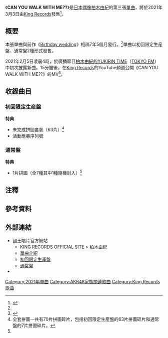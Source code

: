 {{UTC+9}}
{{Infobox Single
| Name = CAN YOU WALK WITH ME??
| Artist = [[柏木由紀|柏木由紀]]
| Cover = Kashiwagi_Yuki_CAN_YOU_WALK_WITH_ME_Single_Cover.jpg
| Caption = 通常盤
| Album = 
| A-side = 
| B-side =《You and I》<br/>《Why don’t you??》（初回限定生産盤）
| Released = 2021年3月3日
| Format = [[單曲|單曲]]
| Recorded = 
| Genre = [[J-POP|J-POP]]
| Length = 
| Label = [[King_Records|King Records]]
| Writer = {{link-ja|松隈Kenta|松隈ケンタ}}（作詞、作曲）<br>{{link-ja|JxSxK|渡辺淳之介}}（作詞）
| Producer = {{link-ja|渡辺淳之介|渡辺淳之介}}
| Certification = 
| Chart position =
| Last single = [[Birthday_wedding|Birthday wedding]]<br/>（2013年）
| This single = '''CAN YOU WALK WITH ME??'''<br/>（2021年）
| Next single = 
| Misc = 
}}

《'''CAN YOU WALK WITH ME??'''》是[[日本|日本]][[偶像_(日本)|偶像]][[柏木由紀|柏木由紀]]的第三張[[單曲|單曲]]，將於2021年3月3日由[[King_Records|King Records]]發售<ref name="natalie210120">{{cite web|language=ja|url=https://natalie.mu/music/news/412968|script-title=ja:柏木由紀がWACK渡辺淳之介プロデュースで7年5カ月ぶりソロシングル発売、会見にクロちゃん乱入|publisher=[[Natalie_(網站)|Natalie]]|date=2021-01-20|accessdate=2021-02-05|archive-date=2021-02-16|archive-url=https://web.archive.org/web/20210216061023/https://natalie.mu/music/news/412968}}</ref>。

== 概要 ==
本張單曲與前作《[[Birthday_wedding|Birthday wedding]]》相隔7年5個月發行。<ref name="natalie210120"/>單曲以初回限定生産盤、通常盤2種形式發售。

2021年2月5日凌晨4時，於廣播節目[[柏木由紀的YUKIRIN_TIME|柏木由紀的YUKIRIN TIME]]（[[TOKYO_FM|TOKYO FM]]）中初次披露新曲。15分鐘後，在[[King_Records|King Records]]的YouTube頻道公開《CAN YOU WALK WITH ME??》的MV<ref name="natalie210205">{{cite web|language=ja|url=https://natalie.mu/music/news/415115|script-title=ja:AKB48柏木由紀がWACKの洗礼浴びる、渡辺淳之介プロデュース曲のMV公開|publisher=[[Natalie_(網站)|Natalie]]|date=2021-02-05|accessdate=2021-02-05|archive-date=2021-03-01|archive-url=https://web.archive.org/web/20210301192502/https://natalie.mu/music/news/415115}}</ref>。


== 收錄曲目 ==
=== 初回限定生産盤 ===
{{tracklist
| collapsed       = 
| headline        = CD
| total_length    = 

| all_music		  = {{link-ja|松隈Kenta|松隈ケンタ}}
| all_arranger		  = {{link-ja|SCRAMBLES|SCRAMBLES}}

| title1          = CAN YOU WALK WITH ME??
| note1           = 
| writer1         = 
| lyrics1         = {{link-ja|松隈Kenta|松隈ケンタ}}×{{link-ja|JxSxK|渡辺淳之介}}
| music1          = 
| arranger1       = 
| length1         = 4:20

| title2          = You and I
| note2           = 
| writer2         = 
| lyrics2         = 松隈Kenta×JxSxK
| music2          = 
| arranger2       = 
| length2         = 3:22

| title3          = Why don’t you??
| note3           = 
| writer3         = 
| lyrics3         = JxSxK
| music3          = 
| arranger3       = 
| length3         = 3:20

| title4          = CAN YOU WALK WITH ME?? (Instrumental)
| note4           = 
| writer4         = 
| lyrics4         = 
| music4          = 
| arranger4       = 
| length4         = 4:20

| title5          = You and I (Instrumental)
| note5           = 
| writer5         = 
| lyrics5         = 
| music5          = 
| arranger5       = 
| length5         = 3:22

| title6          = Why don’t you?? (Instrumental)
| note6           = 
| writer6         = 
| lyrics6         = 
| music6          = 
| arranger6       = 
| length6         = 3:20
}}

{{tracklist
| collapsed       = 
| headline        = Blu-ray Disc
| total_length    = 

| title1          = CAN YOU WALK WITH ME??　Music Video
| note1           = 
| writer1         = 
| lyrics1         = 
| music1          = 
| extra1          = 
| length1         = 
| title2          = 睡著或醒著都是YUKIRIN世界〜 即使是晚餐秀也讓你沉迷於夢中♡〜（special edit ver.）
| longnote2           = {{lang|ja|寝ても覚めてもゆきりんワールド 〜ディナーショーでも夢中にさせちゃうぞっ♡〜}}（special edit ver.）
| writer2         = 
| lyrics2         = 
| music2          = 
| extra2          = 
| length2         = 
}}

'''特典'''
* 未完成拼圖套裝（63片）<ref group="註" name="puzzle"> 全套拼圖一共有70片拼圖碎片，包括初回限定生產盤的63片拼圖碎片和通常盤的7片拼圖碎片。</ref>
* 活動應募序列號


=== 通常盤 ===
{{tracklist
| collapsed       = 
| headline        = CD
| total_length    = 

| all_music		  = 松隈Kenta
| all_arranger		  = SCRAMBLES

| title1          = CAN YOU WALK WITH ME??
| note1           = 
| writer1         = 
| lyrics1         = 松隈Kenta×JxSxK
| music1          = 
| arranger1       = 
| length1         = 4:20

| title2          = You and I
| note2           = 
| writer2         = 
| lyrics2         = 松隈Kenta×JxSxK
| music2          = 
| arranger2       = 
| length2         = 3:22

| title3          = CAN YOU WALK WITH ME?? (Instrumental)
| note3           = 
| writer3         = 
| lyrics3         = 
| music3          = 
| arranger3       = 
| length3         = 4:20

| title4          = You and I (Instrumental)
| note4           = 
| writer4         = 
| lyrics4         = 
| music4          = 
| arranger4       = 
| length4         = 3:22
}}

'''特典'''
* 1片拼圖（全7種其中1種隨機封入）<ref group="註" name="puzzle"/>

== 注釋 ==
{{Reflist|group="註"}}

== 參考資料 ==
{{Reflist}}

== 外部連結 ==
* 國王唱片官方網站{{ja}}
** [https://www.kingrecords.co.jp/cs/artist/artist.aspx?artist=46047 KING RECORDS OFFICIAL SITE > 柏木由紀] {{Wayback|url=https://www.kingrecords.co.jp/cs/artist/artist.aspx?artist=46047 |date=20210303172022 }}
** [https://www.kingrecords.co.jp/cs/t/t12430/ 單曲介紹] {{Wayback|url=https://www.kingrecords.co.jp/cs/t/t12430/ |date=20210207095148 }}
** [https://www.kingrecords.co.jp/cs/g/gKICM-92081/ 初回限定生產盤] {{Wayback|url=https://www.kingrecords.co.jp/cs/g/gKICM-92081/ |date=20210207202711 }}
** [https://www.kingrecords.co.jp/cs/g/gKICM-2082/ 通常盤] {{Wayback|url=https://www.kingrecords.co.jp/cs/g/gKICM-2082/ |date=20210216092606 }}
* {{YouTube|_gLgDy2Pc7M|柏木由紀「CAN YOU WALK WITH ME??」Music Video}}

{{柏木由紀}}
{{AKB48歌曲}}

[[Category:2021年單曲|Category:2021年單曲]]
[[Category:AKB48家族關連歌曲|Category:AKB48家族關連歌曲]]
[[Category:King_Records歌曲|Category:King Records歌曲]]